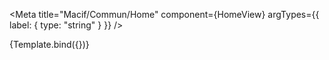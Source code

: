 

<Meta
    title="Macif/Commun/Home"
    component={HomeView}
    argTypes={{
        label: {
            type: "string"
        }
    }}
/>



<Canvas>
    <Story name="par défaut"
        args={{controller: new MonController(action("onSubmit"), action("onChange"))}}>
        {Template.bind({})}
    </Story>
</Canvas>